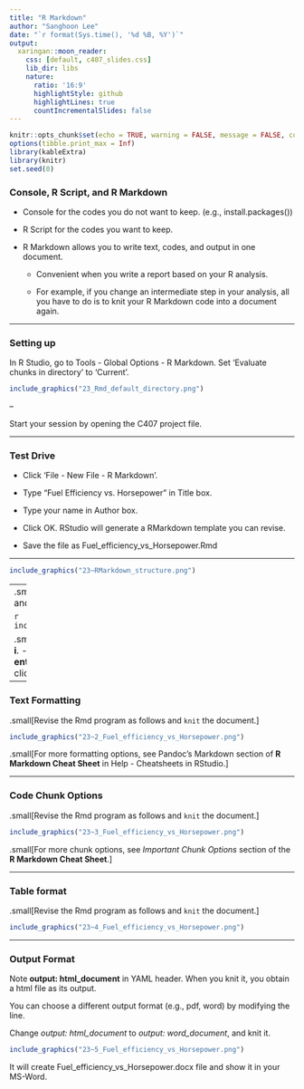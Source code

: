 ```yaml
---
title: "R Markdown"
author: "Sanghoon Lee"
date: "`r format(Sys.time(), '%d %B, %Y')`"
output:
  xaringan::moon_reader:
    css: [default, c407_slides.css]
    lib_dir: libs
    nature:
      ratio: '16:9'
      highlightStyle: github
      highlightLines: true
      countIncrementalSlides: false
---
```


```r
knitr::opts_chunk$set(echo = TRUE, warning = FALSE, message = FALSE, comment=NA, fig.asp = 0.56, out.width='70%', dpi = 300, fig.align = 'center')
options(tibble.print_max = Inf)
library(kableExtra)
library(knitr)
set.seed(0)
```


### Console, R Script, and R Markdown

- Console for the codes you do not want to keep. (e.g., install.packages())

- R Script for the codes you want to keep.

- R Markdown allows you to write text, codes, and output in one document. 

  - Convenient when you write a report based on your R analysis. 
  
  - For example, if you change an intermediate step in your analysis, all you have to do is to knit your R Markdown code into a document again.

---

### Setting up

In R Studio, go to Tools - Global Options - R Markdown. Set 'Evaluate chunks in directory' to 'Current'.

```r
include_graphics("23_Rmd_default_directory.png")
```

--

Start your session by opening the C407 project file.

---

### Test Drive

- Click 'File - New File - R Markdown'. 

- Type "Fuel Efficiency vs. Horsepower" in Title box.

- Type your name in Author box.

- Click OK. RStudio will generate a RMarkdown template you can revise.

- Save the file as Fuel_efficiency_vs_Horsepower.Rmd

---

```r
include_graphics("23~RMarkdown_structure.png")
```

---
.small[Delete everything below 'YAML header' (from line 8) and add the following:]

```r
include_graphics("23~1_Fuel_efficiency_vs_Horsepower.png")
```

.small[
- Creak a blank code chunk by pressing **ctrl/cmd-alt-i**.
- At the end of each line in a code chunk, press **ctrl/cmd-enter** to execute the line.
- Generate the whole document by clicking the **Knit** button or press **ctrl/command-shft-k**.
]

---

### Text Formatting

.small[Revise the Rmd program as follows and `knit` the document.]

```r
include_graphics("23~2_Fuel_efficiency_vs_Horsepower.png")
```

.small[For more formatting options, see Pandoc's Markdown section of **R Markdown Cheat Sheet** in Help - Cheatsheets in RStudio.]

---

### Code Chunk Options

<!--
- To hide code chunks and show only their output, use **echo=FALSE** chunk option.
- To show only code while not evaluating it (thus showing no output), use **eval=FALSE** chunk options.
-->

.small[Revise the Rmd program as follows and `knit` the document.]

```r
include_graphics("23~3_Fuel_efficiency_vs_Horsepower.png")
```

.small[For more chunk options, see *Important Chunk Options* section of the **R Markdown Cheat Sheet**.]

---

### Table format

.small[Revise the Rmd program as follows and `knit` the document.]

```r
include_graphics("23~4_Fuel_efficiency_vs_Horsepower.png")
```

---

### Output Format

Note **output: html_document** in YAML header. When you knit it, you obtain a html file as its output.

You can choose a different output format (e.g., pdf, word) by modifying the line.

Change *output: html_document* to *output: word_document*, and knit it. 

```r
include_graphics("23~5_Fuel_efficiency_vs_Horsepower.png")
```

It will create Fuel_efficiency_vs_Horsepower.docx file and show it in your MS-Word.
